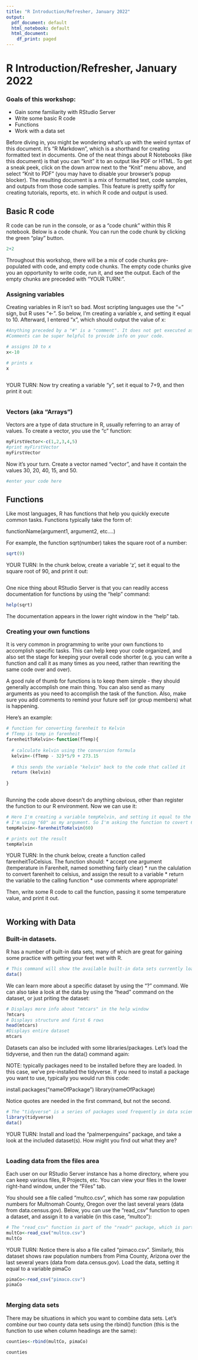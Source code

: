 ```yaml
---
title: "R Introduction/Refresher, January 2022"
output:
  pdf_document: default
  html_notebook: default
  html_document:
    df_print: paged
---
```


# R Introduction/Refresher, January 2022


### Goals of this workshop:

* Gain some familiarity with RStudio Server
* Write some basic R code
* Functions
* Work with a data set



Before diving in, you might be wondering what's up with the weird syntax of this document. It's "R Markdown", which is a shorthand for creating formatted text in documents. One of the neat things about R Notebooks (like this document) is that you can "knit" it to an output like PDF or HTML. To get a sneak peek, click on the down arrow next to the "Knit" menu above, and select "Knit to PDF" (you may have to disable your browser's popup blocker). The resulting document is a mix of formatted text, code samples, and outputs from those code samples. This feature is pretty spiffy for creating tutorials, reports, etc. in which R code and output is used.



## Basic R code

R code can be run in the console, or as a "code chunk" within this R notebook. Below is a code chunk. You can run the code chunk by clicking the green "play" button.

```r
2+2
```

Throughout this workshop, there will be a mix of code chunks pre-populated with code, and empty code chunks. The empty code chunks give you an opportunity to write code, run it, and see the output. Each of the empty chunks are preceded with "YOUR TURN:".

### Assigning variables

Creating variables in R isn't so bad. Most scripting languages use the "=" sign, but R uses "<-". So below, I'm creating a variable x, and setting it equal to 10. Afterward, I entered "x", which should output the value of x:

```r

#Anything preceded by a "#" is a "comment". It does not get executed as code.
#Comments can be super helpful to provide info on your code.

# assigns 10 to x
x<-10

# prints x
x



```


YOUR TURN:
Now try creating a variable "y", set it equal to 7+9, and then print it out:
```r


```


### Vectors (aka "Arrays")

Vectors are a type of data structure in R, usually referring to an array of values. To create a vector, you use the "c" function:

```r
myFirstVector<-c(1,2,3,4,5)
#print myFirstVector
myFirstVector
```

Now it's your turn. Create a vector named "vector", and have it contain the values 30, 20, 40, 15, and 50.

```r
#enter your code here
```



## Functions

Like most languages, R has functions that help you quickly execute common tasks. Functions typically take the form of:

functionName(argument1, argument2, etc....)

For example, the function sqrt(number) takes the square root of a number:

```r
sqrt(9)
```


YOUR TURN:
In the chunk below, create a variable 'z', set it equal to the square root of 90, and print it out:
```r


```

One nice thing about RStudio Server is that you can readily access documentation for functions by using the "help" command:

```r
help(sqrt)
```

The documentation appears in the lower right window in the "help" tab.


### Creating your own functions

It is very common in programming to write your own functions to accomplish specific tasks. This can help keep your code organized, and also set the stage for keeping your overall code shorter (e.g. you can write a function and call it as many times as you need, rather than rewriting the same code over and over).

A good rule of thumb for functions is to keep them simple - they should generally accomplish one main thing. You can also send as many arguments as you need to accomplish the task of the function. Also, make sure you add comments to remind your future self (or group members) what is happening.

Here's an example:

```r

# function for converting farenheit to Kelvin
# fTemp is temp in farenheit
farenheitToKelvin<-function(fTemp){
  
  # calculate kelvin using the conversion formula
  kelvin<-(fTemp - 32)*5/9 + 273.15
  
  # this sends the variable "kelvin" back to the code that called it
  return (kelvin)
  
}



```


Running the code above doesn't do anything obvious, other than register the function to our R environment. Now we can use it:

```r

# Here I'm creating a variable tempKelvin, and setting it equal to the returned value from the function.
# I'm using "60" as my argument. So I'm asking the function to covert 60F to Kelvin
tempKelvin<-farenheitToKelvin(60)

# prints out the result
tempKelvin


```


YOUR TURN:
In the chunk below, create a function called farenheitToCelsius. The function should: 
* accept one argument (temperature in Farenheit, named something fairly clear)
* run the calulation to convert farenheit to celsius, and assign the result to a variable
* return the variable to the calling function
* use comments where appropriate!

Then, write some R code to call the function, passing it some temperature value, and print it out. 
```r





```






## Working with Data

### Built-in datasets.
R has a number of built-in data sets, many of which are great for gaining some practice with getting your feet wet with R. 


```r
# This command will show the available built-in data sets currently loaded with "base R"
data()
```

We can learn more about a specific dataset by using the "?" command. We can also take a look at the data by using the "head" command on the dataset, or just priting the dataset:


```r
# Displays more info about "mtcars" in the help window
?mtcars
# Displays structure and first 6 rows
head(mtcars)
#Displays entire dataset
mtcars
```


Datasets can also be included with some libraries/packages. Let's load the tidyverse, and then run the data() command again:

NOTE: typically packages need to be installed before they are loaded. In this case, we've pre-installed the tidyverse. If you need to install a package you want to use, typically you would run this code:

install.packages("nameOfPackage")
library(nameOfPackage)

Notice quotes are needed in the first command, but not the second.


```r
# The "tidyverse" is a series of packages used frequently in data science
library(tidyverse)
data()
```



YOUR TURN:
Install and load the "palmerpenguins" package, and take a look at the included dataset(s). How might you find out what they are?


```r




```




### Loading data from the files area

Each user on our RStudio Server instance has a home directory, where you can keep various files, R Projects, etc. You can view your files in the lower right-hand window, under the "Files" tab.

You should see a file called "multco.csv", which has some raw population numbers for Multnomah County, Oregon over the last several years (data from data.census.gov). Below, you can use the "read_csv" function to open a dataset, and assign it to a variable (in this case, "multco"):



```r
# The "read_csv" function is part of the "readr" package, which is part of the tidyverse.
multCo<-read_csv("multco.csv")
multCo
```

YOUR TURN:
Notice there is also a file called "pimaco.csv". Similarly, this dataset shows raw population numbers from Pima County, Arizona over the last several years (data from data.census.gov). Load the data, setting it equal to a variable pimaCo

```r

pimaCo<-read_csv("pimaco.csv")
pimaCo



```


### Merging data sets

There may be situations in which you want to combine data sets. Let's combine our two county data sets using the rbind() function (this is the function to use when column headings are the same):



```r

counties<-rbind(multCo, pimaCo)

counties

```









